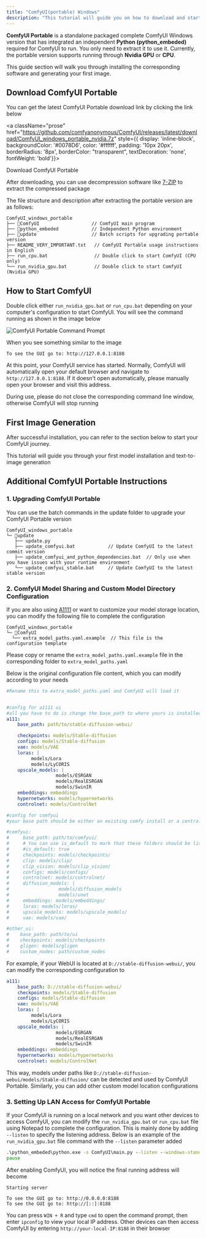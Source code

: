 ```yaml
---
title: "ComfyUI(portable) Windows"
description: "This tutorial will guide you on how to download and start using ComfyUI Portable and run the corresponding programs"
---
```


**ComfyUI Portable** is a standalone packaged complete ComfyUI Windows version that has integrated an independent **Python (python_embeded)** required for ComfyUI to run. You only need to extract it to use it. Currently, the portable version supports running through **Nvidia GPU** or **CPU**.

This guide section will walk you through installing the corresponding software and generating your first image.

## Download ComfyUI Portable

You can get the latest ComfyUI Portable download link by clicking the link below

<a className="prose" href="https://github.com/comfyanonymous/ComfyUI/releases/latest/download/ComfyUI_windows_portable_nvidia.7z" style={{ display: 'inline-block', backgroundColor: '#0078D6', color: '#ffffff', padding: '10px 20px', borderRadius: '8px', borderColor: "transparent", textDecoration: 'none', fontWeight: 'bold'}}>
  <p className="prose" style={{ margin: 0, fontSize: "0.8rem" }}>Download ComfyUI Portable</p>
</a>

After downloading, you can use decompression software like [7-ZIP](https://7-zip.org/) to extract the compressed package

The file structure and description after extracting the portable version are as follows:

```
ComfyUI_windows_portable
├── 📂ComfyUI                   // ComfyUI main program
├── 📂python_embeded            // Independent Python environment
├── 📂update                    // Batch scripts for upgrading portable version
├── README_VERY_IMPORTANT.txt   // ComfyUI Portable usage instructions in English
├── run_cpu.bat                 // Double click to start ComfyUI (CPU only)
└── run_nvidia_gpu.bat          // Double click to start ComfyUI (Nvidia GPU)
```

## How to Start ComfyUI

Double click either `run_nvidia_gpu.bat` or `run_cpu.bat` depending on your computer's configuration to start ComfyUI. You will see the command running as shown in the image below

![ComfyUI Portable Command Prompt](/images/comfyui-portable-cmd.png)

When you see something similar to the image
```
To see the GUI go to: http://127.0.0.1:8188
```
At this point, your ComfyUI service has started. Normally, ComfyUI will automatically open your default browser and navigate to `http://127.0.0.1:8188`. If it doesn't open automatically, please manually open your browser and visit this address.

<Note>During use, please do not close the corresponding command line window, otherwise ComfyUI will stop running</Note>

## First Image Generation

After successful installation, you can refer to the section below to start your ComfyUI journey.

<Card title="First Image Generation" icon="link" href="/get_started/first_generation">
  This tutorial will guide you through your first model installation and text-to-image generation
</Card>

## Additional ComfyUI Portable Instructions

### 1. Upgrading ComfyUI Portable

You can use the batch commands in the update folder to upgrade your ComfyUI Portable version

```
ComfyUI_windows_portable
└─ 📂update
   ├── update.py
   ├── update_comfyui.bat            // Update ComfyUI to the latest commit version
   ├── update_comfyui_and_python_dependencies.bat  // Only use when you have issues with your runtime environment
   └── update_comfyui_stable.bat     // Update ComfyUI to the latest stable version
```
### 2. ComfyUI Model Sharing and Custom Model Directory Configuration

If you are also using [A1111](https://github.com/AUTOMATIC1111/stable-diffusion-webui) or want to customize your model storage location, you can modify the following file to complete the configuration
```
ComfyUI_windows_portable
└─ 📂ComfyUI
  └── extra_model_paths.yaml.example  // This file is the configuration template
```
  
  Please copy or rename the `extra_model_paths.yaml.example` file in the corresponding folder to `extra_model_paths.yaml`
  
  Below is the original configuration file content, which you can modify according to your needs

```yaml
#Rename this to extra_model_paths.yaml and ComfyUI will load it


#config for a1111 ui
#all you have to do is change the base_path to where yours is installed
a111:
    base_path: path/to/stable-diffusion-webui/

    checkpoints: models/Stable-diffusion
    configs: models/Stable-diffusion
    vae: models/VAE
    loras: |
         models/Lora
         models/LyCORIS
    upscale_models: |
                  models/ESRGAN
                  models/RealESRGAN
                  models/SwinIR
    embeddings: embeddings
    hypernetworks: models/hypernetworks
    controlnet: models/ControlNet

#config for comfyui
#your base path should be either an existing comfy install or a central folder where you store all of your models, loras, etc.

#comfyui:
#     base_path: path/to/comfyui/
#     # You can use is_default to mark that these folders should be listed first, and used as the default dirs for eg downloads
#     #is_default: true
#     checkpoints: models/checkpoints/
#     clip: models/clip/
#     clip_vision: models/clip_vision/
#     configs: models/configs/
#     controlnet: models/controlnet/
#     diffusion_models: |
#                  models/diffusion_models
#                  models/unet
#     embeddings: models/embeddings/
#     loras: models/loras/
#     upscale_models: models/upscale_models/
#     vae: models/vae/

#other_ui:
#    base_path: path/to/ui
#    checkpoints: models/checkpoints
#    gligen: models/gligen
#    custom_nodes: path/custom_nodes

```

For example, if your WebUI is located at `D://stable-diffusion-webui/`, you can modify the corresponding configuration to
```yaml
a111:
    base_path: D://stable-diffusion-webui/
    checkpoints: models/Stable-diffusion
    configs: models/Stable-diffusion
    vae: models/VAE
    loras: |
         models/Lora
         models/LyCORIS
    upscale_models: |
                  models/ESRGAN
                  models/RealESRGAN
                  models/SwinIR
    embeddings: embeddings
    hypernetworks: models/hypernetworks
    controlnet: models/ControlNet
```
This way, models under paths like `D://stable-diffusion-webui/models/Stable-diffusion/` can be detected and used by ComfyUI Portable. Similarly, you can add other custom model location configurations

### 3. Setting Up LAN Access for ComfyUI Portable

If your ComfyUI is running on a local network and you want other devices to access ComfyUI, you can modify the `run_nvidia_gpu.bat` or `run_cpu.bat` file using Notepad to complete the configuration. This is mainly done by adding `--listen` to specify the listening address.
Below is an example of the `run_nvidia_gpu.bat` file command with the `--listen` parameter added

```bat
.\python_embeded\python.exe -s ComfyUI\main.py --listen --windows-standalone-build
pause
```

After enabling ComfyUI, you will notice the final running address will become
```
Starting server

To see the GUI go to: http://0.0.0.0:8188
To see the GUI go to: http://[::]:8188
```

You can press `WIN + R` and type `cmd` to open the command prompt, then enter `ipconfig` to view your local IP address. Other devices can then access ComfyUI by entering `http://your-local-IP:8188` in their browser